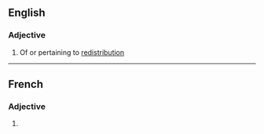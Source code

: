 ==English==

===Adjective===
{{en-adj}}

# Of or pertaining to [[redistribution]]

----

==French==

===Adjective===
{{head|fr|adjective form}}

# {{feminine of|redistributif|lang=fr}}